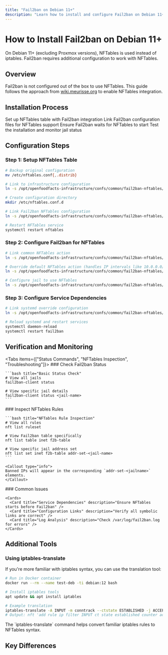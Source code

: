 ```yaml
---
title: "Fail2ban on Debian 11+"
description: "Learn how to install and configure Fail2ban on Debian 11+ systems, which use NFTables instead of iptables. This guide covers setting up NFTables integration, configuring Fail2ban rules, and verifying its operation."
---
```



# How to Install Fail2ban on Debian 11+

<Callout type="warn">
On Debian 11+ (excluding Proxmox versions), NFTables is used instead of iptables. Fail2ban requires additional configuration to work with NFTables.
</Callout>

## Overview

<Card title="NFTables Integration" description="Setting up Fail2ban with modern firewall system">

Fail2ban is not configured out of the box to use NFTables. This guide follows the approach from [wiki.meurisse.org](https://wiki.meurisse.org/wiki/Fail2Ban#nftables) to enable NFTables integration.

</Card>

## Installation Process

<Steps>
  <Step title="Configure NFTables">
    Set up NFTables table with Fail2ban integration
  </Step>
  
  <Step title="Configure Fail2ban">
    Link Fail2ban configuration files for NFTables support
  </Step>
  
  <Step title="Setup Service Dependencies">
    Ensure Fail2ban waits for NFTables to start
  </Step>
  
  <Step title="Verify Installation">
    Test the installation and monitor jail status
  </Step>
</Steps>

## Configuration Steps

### Step 1: Setup NFTables Table

<Card title="NFTables Configuration" description="Create NFTables configuration with Fail2ban support">

```bash title="Configure NFTables"
# Backup original configuration
mv /etc/nftables.conf{,.distrib}

# Link to infrastructure configuration
ln -s /opt/openfoodfacts-infrastructure/confs/common/fail2ban-nftables/nftables.conf

# Create configuration directory
mkdir /etc/nftables.conf.d

# Link Fail2ban NFTables configuration
ln -s /opt/openfoodfacts-infrastructure/confs/common/fail2ban-nftables/nftables.conf.d/fail2ban.conf /etc/nftables.conf.d/

# Restart NFTables service
systemctl restart nftables
```

</Card>

### Step 2: Configure Fail2ban for NFTables

<Card title="Fail2ban NFTables Integration" description="Configure Fail2ban to use NFTables backend">

```bash title="Link Fail2ban Configuration"
# Link common NFTables action
ln -s /opt/openfoodfacts-infrastructure/confs/common/fail2ban-nftables/action.d/nftables-common.local /etc/fail2ban/action.d/

# Override default NFTables action (handles IP intervals like 10.0.0.0/24)
ln -s /opt/openfoodfacts-infrastructure/confs/common/fail2ban-nftables/action.d/nftables.local /etc/fail2ban/action.d/

# Configure jail to use NFTables
ln -s /opt/openfoodfacts-infrastructure/confs/common/fail2ban-nftables/jail.d/use-nftable.local /etc/fail2ban/jail.d/
```

</Card>

### Step 3: Configure Service Dependencies

<Card title="Service Dependencies" description="Ensure proper service startup order">

```bash title="Configure Service Dependencies"
# Link systemd override configuration
ln -s /opt/openfoodfacts-infrastructure/confs/common/fail2ban-nftables/systemd/fail2ban.service.d /etc/systemd/system/

# Reload systemd and restart services
systemctl daemon-reload
systemctl restart fail2ban
```

</Card>

## Verification and Monitoring

<Tabs items={["Status Commands", "NFTables Inspection", "Troubleshooting"]}>
  <Tab value="Status Commands">
    ### Check Fail2ban Status
    
    ```bash title="Basic Status Check"
    # View all jails
    fail2ban-client status
    
    # View specific jail details
    fail2ban-client status <jail-name>
    ```
  </Tab>
  
  <Tab value="NFTables Inspection">
    ### Inspect NFTables Rules
    
    ```bash title="NFTables Rule Inspection"
    # View all rules
    nft list ruleset
    
    # View Fail2ban table specifically
    nft list table inet f2b-table
    
    # View specific jail address set
    nft list set inet f2b-table addr-set-<jail-name>
    ```
    
    <Callout type="info">
    Banned IPs will appear in the corresponding `addr-set-<jailname>` elements.
    </Callout>
  </Tab>
  
  <Tab value="Troubleshooting">
    ### Common Issues
    
    <Cards>
      <Card title="Service Dependencies" description="Ensure NFTables starts before Fail2ban" />
      <Card title="Configuration Links" description="Verify all symbolic links are correct" />
      <Card title="Log Analysis" description="Check /var/log/fail2ban.log for errors" />
    </Cards>
  </Tab>
</Tabs>

## Additional Tools

<Card title="IPTables to NFTables Translation" description="For administrators familiar with iptables syntax">

### Using iptables-translate

If you're more familiar with iptables syntax, you can use the translation tool:

```bash title="Testing iptables-translate"
# Run in Docker container
docker run --rm --name test-deb -ti debian:12 bash

# Install iptables tools
apt update && apt install iptables

# Example translation
iptables-translate -A INPUT -m conntrack --ctstate ESTABLISHED -j ACCEPT
# Output: nft 'add rule ip filter INPUT ct state established counter accept'
```

<Callout type="info">
The `iptables-translate` command helps convert familiar iptables rules to NFTables syntax.
</Callout>

</Card>

## Key Differences

<Cards>
  <Card title="Backend Change" description="NFTables replaces iptables as the default firewall backend" />
  <Card title="Rule Format" description="Different syntax and structure for firewall rules" />
  <Card title="Performance" description="NFTables offers improved performance and flexibility" />
  <Card title="Configuration" description="Requires specific Fail2ban configuration for integration" />
</Cards>
